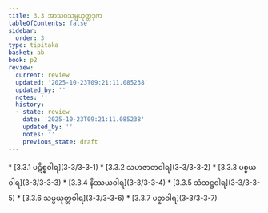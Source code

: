```yaml
---
title: 3.3 အာသဝသမ္ပယုတ္တဒုက
tableOfContents: false
sidebar:
  order: 3
type: tipitaka
basket: ab
book: p2
review:
  current: review
  updated: '2025-10-23T09:21:11.085238'
  updated_by: ''
  notes: ''
  history:
  - state: review
    date: '2025-10-23T09:21:11.085238'
    updated_by: ''
    notes: ''
    previous_state: draft
---
```



<ReviewStatus review={frontmatter.review} showDetails={true} />

<HypothesisAnnotation frontmatter={frontmatter} />

<DynamicBreadcrumb />



<TableOfContents book="p2" section="3.3">
* [3.3.1 ပဋိစ္စဝါရ](3-3/3-3-1)
* [3.3.2 သဟဇာတဝါရ](3-3/3-3-2)
* [3.3.3 ပစ္စယဝါရ](3-3/3-3-3)
* [3.3.4 နိဿယဝါရ](3-3/3-3-4)
* [3.3.5 သံသဋ္ဌဝါရ](3-3/3-3-5)
* [3.3.6 သမ္ပယုတ္တဝါရ](3-3/3-3-6)
* [3.3.7 ပဉှာဝါရ](3-3/3-3-7)
</TableOfContents>